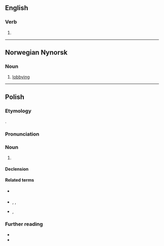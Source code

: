 ==English==

===Verb===
{{head|en|verb form}}

# {{present participle of|en|lob|nocat=1}}

----

==Norwegian Nynorsk==

===Noun===
{{nn-noun-f3}}

# {{lb|nn|political|colloquial}} [[lobbying]]
#: {{syn|nn|lobbyverksemd}}

----

==Polish==
{{wp|lang=pl}}

===Etymology===
{{bor+|pl|en|lobbying}}.

===Pronunciation===
{{pl-p}}

===Noun===
{{pl-noun|m-in}}

# {{lb|pl|politics}} {{l|en|lobbying}}

====Declension====
{{pl-decl-noun-m-in|tantum=s}}

====Related terms====
* {{q|verb}} {{l|pl|lobbować}}
* {{q|nouns}} {{l|pl|lobby}}, {{l|pl|lobbista}}, {{l|pl|lobbysta}}
* {{q|adjectives}} {{l|pl|lobbistyczny}}, {{l|pl|lobbystyczny}}

===Further reading===
* {{R:pl:WSJP}}
* {{R:pl:PWN}}
